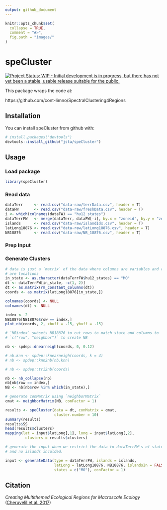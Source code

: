 ```yaml
---
output: github_document
---
```


<!-- README.md is generated from README.Rmd. Please edit that file -->

```r
knitr::opts_chunk$set(
  collapse = TRUE,
  comment = "#>",
  fig.path = "images/"
)
```

# speCluster

[![Project Status: WIP - Initial development is in progress, but there has not yet been a stable, usable release suitable for the public.](http://www.repostatus.org/badges/latest/wip.svg)](http://www.repostatus.org/#wip)

This package wraps the code at: 

https://github.com/cont-limno/SpectralClustering4Regions

## Installation

You can install speCluster from github with:

```r
# install.packages("devtools")
devtools::install_github("jsta/speCluster")
```

## Usage

### Load package

```r
library(speCluster)
```

### Read data

```r
dataTerr     <- read.csv("data-raw/terrData.csv", header = T)
dataFW       <- read.csv("data-raw/freshData.csv", header = T)
i <- which(colnames(dataFW) == "hu12_states")
dataTerrFW   <- merge(dataTerr, dataFW[-i], by.x = "zoneid", by.y = "zoneid")
islands      <- read.csv("data-raw/islandIdx.csv", header = T)
latLong18876 <- read.csv("data-raw/latLong18876.csv", header = T)
NB18876      <- read.csv("data-raw/NB_18876.csv", header = T)
```

### Prep Input


### Generate Clusters

```r
# data is just a `matrix` of the data where columns are variables and rows 
# are locations
in_state <- as.character(dataTerrFW$hu12_states) == "MO"
dt <- dataTerrFW[in_state, -c(1, 2)]
dt <- as.matrix(rm_constant_columns(dt))
coords <- as.matrix(latLong18876[in_state,])

colnames(coords) <- NULL
colnames(dt) <- NULL

index <- 2
NB18876[NB18876$row == index,]
plot_nb(coords, 2, xbuff = .15, ybuff = .15)

# `NBindex` subsets NB18876 to cut rows to match state and columns to 
# `c("row", "neighbor")` to create NB

nb <- spdep::dnearneigh(coords, 0, 0.12)

# nb.knn <- spdep::knearneigh(coords, k = 4)
# nb <- spdep::knn2nb(nb.knn)

# nb <- spdep::tri2nb(coords)

nb <- nb_collapse(nb)
nb[nb$row == index,]
NB <- nb[nb$row %in% which(in_state),]

# generate conMatrix using `neighborMatrix`
cmat <- neighborMatrix(NB, conFactor = 1)

results <- speCluster(data = dt, conMatrix = cmat, 
                      cluster.number = 10)
summary(results)
results$SS
head(results$clusters)
mapping(lat = input$latLong[,1], long = input$latLong[,2],
         clusters = results$clusters)

```

```r
# generate the input when we restrict the data to dataTerrFW's of state Missouri, 
# and no islands inculded.

input <- generateData(type = dataTerrFW, islands = islands, 
                      latLong = latLong18876, NB18876, islandsIn = FALSE, 
                      states = c("MO"), conFactor = 1)
```


## Citation

_Creating Multithemed Ecological Regions for Macroscale Ecology_ ([Cheruvelil et al. 2017](https://dx.doi.org/10.1002/ece3.2884))
